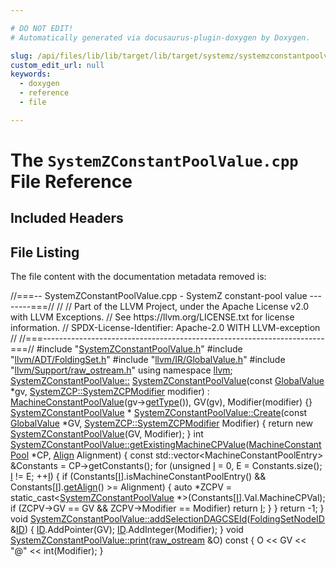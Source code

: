 ```yaml
---

# DO NOT EDIT!
# Automatically generated via docusaurus-plugin-doxygen by Doxygen.

slug: /api/files/lib/lib/target/lib/target/systemz/systemzconstantpoolvalue-cpp
custom_edit_url: null
keywords:
  - doxygen
  - reference
  - file

---
```





# The `SystemZConstantPoolValue.cpp` File Reference

<DoxygenPage pluginConfig={pluginConfig}>



## Included Headers

<IncludesList>
<IncludesListItem
  filePath="SystemZConstantPoolValue.h"
  permalink="/docs/api/files/lib/lib/target/lib/target/systemz/systemzconstantpoolvalue-h"
  isLocal="true" />
<IncludesListItem
  filePath="llvm/ADT/FoldingSet.h"
  permalink="/docs/api/files/include/include/llvm/include/llvm/adt/foldingset-h"
  isLocal="true" />
<IncludesListItem
  filePath="llvm/IR/GlobalValue.h"
  permalink="/docs/api/files/include/include/llvm/include/llvm/ir/globalvalue-h"
  isLocal="true" />
<IncludesListItem
  filePath="llvm/Support/raw_ostream.h"
  permalink="/docs/api/files/include/include/llvm/include/llvm/support/raw-ostream-h"
  isLocal="true" />
</IncludesList>


## File Listing

The file content with the documentation metadata removed is:

<ProgramListing>

<Link id="l00001" /><CodeLine lineNumber="1"><Highlight kind="comment">//===-- SystemZConstantPoolValue.cpp - SystemZ constant-pool value --------===//</Highlight><Highlight kind="normal"></Highlight></CodeLine>
<Link id="l00002" /><CodeLine lineNumber="2"><Highlight kind="normal"></Highlight><Highlight kind="comment">//</Highlight><Highlight kind="normal"></Highlight></CodeLine>
<Link id="l00003" /><CodeLine lineNumber="3"><Highlight kind="normal"></Highlight><Highlight kind="comment">// Part of the LLVM Project, under the Apache License v2.0 with LLVM Exceptions.</Highlight><Highlight kind="normal"></Highlight></CodeLine>
<Link id="l00004" /><CodeLine lineNumber="4"><Highlight kind="normal"></Highlight><Highlight kind="comment">// See https://llvm.org/LICENSE.txt for license information.</Highlight><Highlight kind="normal"></Highlight></CodeLine>
<Link id="l00005" /><CodeLine lineNumber="5"><Highlight kind="normal"></Highlight><Highlight kind="comment">// SPDX-License-Identifier: Apache-2.0 WITH LLVM-exception</Highlight><Highlight kind="normal"></Highlight></CodeLine>
<Link id="l00006" /><CodeLine lineNumber="6"><Highlight kind="normal"></Highlight><Highlight kind="comment">//</Highlight><Highlight kind="normal"></Highlight></CodeLine>
<Link id="l00007" /><CodeLine lineNumber="7"><Highlight kind="normal"></Highlight><Highlight kind="comment">//===----------------------------------------------------------------------===//</Highlight><Highlight kind="normal"></Highlight></CodeLine>
<Link id="l00008" /><CodeLine lineNumber="8"><Highlight kind="normal"></Highlight></CodeLine>
<Link id="l00009" /><CodeLine lineNumber="9"><Highlight kind="normal"></Highlight><Highlight kind="preprocessor">#include &quot;<a href="/docs/api/files/lib/lib/target/lib/target/systemz/systemzconstantpoolvalue-h">SystemZConstantPoolValue.h</a>&quot;</Highlight><Highlight kind="normal"></Highlight></CodeLine>
<Link id="l00010" /><CodeLine lineNumber="10"><Highlight kind="normal"></Highlight><Highlight kind="preprocessor">#include &quot;<a href="/docs/api/files/include/include/llvm/include/llvm/adt/foldingset-h">llvm/ADT/FoldingSet.h</a>&quot;</Highlight><Highlight kind="normal"></Highlight></CodeLine>
<Link id="l00011" /><CodeLine lineNumber="11"><Highlight kind="normal"></Highlight><Highlight kind="preprocessor">#include &quot;<a href="/docs/api/files/include/include/llvm/include/llvm/ir/globalvalue-h">llvm/IR/GlobalValue.h</a>&quot;</Highlight><Highlight kind="normal"></Highlight></CodeLine>
<Link id="l00012" /><CodeLine lineNumber="12"><Highlight kind="normal"></Highlight><Highlight kind="preprocessor">#include &quot;<a href="/docs/api/files/include/include/llvm/include/llvm/support/raw-ostream-h">llvm/Support/raw&#95;ostream.h</a>&quot;</Highlight><Highlight kind="normal"></Highlight></CodeLine>
<Link id="l00013" /><CodeLine lineNumber="13"><Highlight kind="normal"></Highlight></CodeLine>
<Link id="l00014" /><CodeLine lineNumber="14"><Highlight kind="normal"></Highlight><Highlight kind="keyword">using namespace </Highlight><Highlight kind="normal"><a href="/docs/api/namespaces/llvm">llvm</a>;</Highlight></CodeLine>
<Link id="l00015" /><CodeLine lineNumber="15"><Highlight kind="normal"></Highlight></CodeLine>
<Link id="l00016" /><CodeLine lineNumber="16" lineLink="/docs/api/classes/llvm/systemzconstantpoolvalue/#a8d3db263700de6342403ac40ad1ecf32"><Highlight kind="normal"><a href="/docs/api/classes/llvm/systemzconstantpoolvalue/#a8d3db263700de6342403ac40ad1ecf32">SystemZConstantPoolValue::</a></Highlight></CodeLine>
<Link id="l00017" /><CodeLine lineNumber="17"><Highlight kind="normal"><a href="/docs/api/classes/llvm/systemzconstantpoolvalue/#a8d3db263700de6342403ac40ad1ecf32">SystemZConstantPoolValue</a>(</Highlight><Highlight kind="keyword">const</Highlight><Highlight kind="normal"> <a href="/docs/api/classes/llvm/globalvalue">GlobalValue</a> &#42;gv,</Highlight></CodeLine>
<Link id="l00018" /><CodeLine lineNumber="18"><Highlight kind="normal">                         <a href="/docs/api/namespaces/llvm/systemzcp/#a1e5fc94b2e2acbc26eafcd3c0ee732cf">SystemZCP::SystemZCPModifier</a> modifier)</Highlight></CodeLine>
<Link id="l00019" /><CodeLine lineNumber="19"><Highlight kind="normal">  : <a href="/docs/api/classes/llvm/machineconstantpoolvalue/#ac688aad44da54c2262096a4b5c5891f4">MachineConstantPoolValue</a>(gv-&gt;<a href="/docs/api/classes/llvm/machineconstantpoolvalue/#af55cdc2ea9a848887f6aac1d96d5be05">getType</a>()), GV(gv), Modifier(modifier) &#123;&#125;</Highlight></CodeLine>
<Link id="l00020" /><CodeLine lineNumber="20"><Highlight kind="normal"></Highlight></CodeLine>
<Link id="l00021" /><CodeLine lineNumber="21"><Highlight kind="normal"><a href="/docs/api/classes/llvm/systemzconstantpoolvalue">SystemZConstantPoolValue</a> &#42;</Highlight></CodeLine>
<Link id="l00022" /><CodeLine lineNumber="22" lineLink="/docs/api/classes/llvm/systemzconstantpoolvalue/#a24d2c84ab8ec987f2f87e74340b88c4a"><Highlight kind="normal"><a href="/docs/api/classes/llvm/systemzconstantpoolvalue/#a24d2c84ab8ec987f2f87e74340b88c4a">SystemZConstantPoolValue::Create</a>(</Highlight><Highlight kind="keyword">const</Highlight><Highlight kind="normal"> <a href="/docs/api/classes/llvm/globalvalue">GlobalValue</a> &#42;GV,</Highlight></CodeLine>
<Link id="l00023" /><CodeLine lineNumber="23"><Highlight kind="normal">                                 <a href="/docs/api/namespaces/llvm/systemzcp/#a1e5fc94b2e2acbc26eafcd3c0ee732cf">SystemZCP::SystemZCPModifier</a> Modifier) &#123;</Highlight></CodeLine>
<Link id="l00024" /><CodeLine lineNumber="24"><Highlight kind="normal">  </Highlight><Highlight kind="keywordflow">return</Highlight><Highlight kind="normal"> </Highlight><Highlight kind="keyword">new</Highlight><Highlight kind="normal"> <a href="/docs/api/classes/llvm/systemzconstantpoolvalue/#a8d3db263700de6342403ac40ad1ecf32">SystemZConstantPoolValue</a>(GV, Modifier);</Highlight></CodeLine>
<Link id="l00025" /><CodeLine lineNumber="25"><Highlight kind="normal">&#125;</Highlight></CodeLine>
<Link id="l00026" /><CodeLine lineNumber="26"><Highlight kind="normal"></Highlight></CodeLine>
<Link id="l00027" /><CodeLine lineNumber="27" lineLink="/docs/api/classes/llvm/systemzconstantpoolvalue/#a3aa4556598bf15fc806d1bbc938b2b00"><Highlight kind="normal"></Highlight><Highlight kind="keywordtype">int</Highlight><Highlight kind="normal"> <a href="/docs/api/classes/llvm/systemzconstantpoolvalue/#a3aa4556598bf15fc806d1bbc938b2b00">SystemZConstantPoolValue::getExistingMachineCPValue</a>(<a href="/docs/api/classes/llvm/machineconstantpool">MachineConstantPool</a> &#42;CP,</Highlight></CodeLine>
<Link id="l00028" /><CodeLine lineNumber="28"><Highlight kind="normal">                                                        <a href="/docs/api/structs/llvm/align">Align</a> Alignment) &#123;</Highlight></CodeLine>
<Link id="l00029" /><CodeLine lineNumber="29"><Highlight kind="normal">  </Highlight><Highlight kind="keyword">const</Highlight><Highlight kind="normal"> std::vector&lt;MachineConstantPoolEntry&gt; &amp;Constants = CP-&gt;getConstants();</Highlight></CodeLine>
<Link id="l00030" /><CodeLine lineNumber="30"><Highlight kind="normal">  </Highlight><Highlight kind="keywordflow">for</Highlight><Highlight kind="normal"> (</Highlight><Highlight kind="keywordtype">unsigned</Highlight><Highlight kind="normal"> <a href="/docs/api/files/lib/lib/support/md5-cpp/#ac0eafdc9ee161b71e7af98af736952fd">I</a> = 0, E = Constants.size(); <a href="/docs/api/files/lib/lib/support/md5-cpp/#ac0eafdc9ee161b71e7af98af736952fd">I</a> != E; ++<a href="/docs/api/files/lib/lib/support/md5-cpp/#ac0eafdc9ee161b71e7af98af736952fd">I</a>) &#123;</Highlight></CodeLine>
<Link id="l00031" /><CodeLine lineNumber="31"><Highlight kind="normal">    </Highlight><Highlight kind="keywordflow">if</Highlight><Highlight kind="normal"> (Constants&#91;<a href="/docs/api/files/lib/lib/support/md5-cpp/#ac0eafdc9ee161b71e7af98af736952fd">I</a>&#93;.isMachineConstantPoolEntry() &amp;&amp;</Highlight></CodeLine>
<Link id="l00032" /><CodeLine lineNumber="32"><Highlight kind="normal">        Constants&#91;<a href="/docs/api/files/lib/lib/support/md5-cpp/#ac0eafdc9ee161b71e7af98af736952fd">I</a>&#93;.<a href="/docs/api/namespaces/llvm/#a44361e635fd7461e3a8eeb7fc9ad4f04">getAlign</a>() &gt;= Alignment) &#123;</Highlight></CodeLine>
<Link id="l00033" /><CodeLine lineNumber="33"><Highlight kind="normal">      </Highlight><Highlight kind="keyword">auto</Highlight><Highlight kind="normal"> &#42;ZCPV =</Highlight></CodeLine>
<Link id="l00034" /><CodeLine lineNumber="34"><Highlight kind="normal">        </Highlight><Highlight kind="keyword">static&#95;cast&lt;</Highlight><Highlight kind="normal"><a href="/docs/api/classes/llvm/systemzconstantpoolvalue/#a8d3db263700de6342403ac40ad1ecf32">SystemZConstantPoolValue</a> &#42;</Highlight><Highlight kind="keyword">&gt;</Highlight><Highlight kind="normal">(Constants&#91;<a href="/docs/api/files/lib/lib/support/md5-cpp/#ac0eafdc9ee161b71e7af98af736952fd">I</a>&#93;.Val.MachineCPVal);</Highlight></CodeLine>
<Link id="l00035" /><CodeLine lineNumber="35"><Highlight kind="normal">      </Highlight><Highlight kind="keywordflow">if</Highlight><Highlight kind="normal"> (ZCPV-&gt;GV == GV &amp;&amp; ZCPV-&gt;Modifier == Modifier)</Highlight></CodeLine>
<Link id="l00036" /><CodeLine lineNumber="36"><Highlight kind="normal">        </Highlight><Highlight kind="keywordflow">return</Highlight><Highlight kind="normal"> <a href="/docs/api/files/lib/lib/support/md5-cpp/#ac0eafdc9ee161b71e7af98af736952fd">I</a>;</Highlight></CodeLine>
<Link id="l00037" /><CodeLine lineNumber="37"><Highlight kind="normal">    &#125;</Highlight></CodeLine>
<Link id="l00038" /><CodeLine lineNumber="38"><Highlight kind="normal">  &#125;</Highlight></CodeLine>
<Link id="l00039" /><CodeLine lineNumber="39"><Highlight kind="normal">  </Highlight><Highlight kind="keywordflow">return</Highlight><Highlight kind="normal"> -1;</Highlight></CodeLine>
<Link id="l00040" /><CodeLine lineNumber="40"><Highlight kind="normal">&#125;</Highlight></CodeLine>
<Link id="l00041" /><CodeLine lineNumber="41"><Highlight kind="normal"></Highlight></CodeLine>
<Link id="l00042" /><CodeLine lineNumber="42" lineLink="/docs/api/classes/llvm/systemzconstantpoolvalue/#ad463d6385d314e4b2ce9f3a4acb682d1"><Highlight kind="normal"></Highlight><Highlight kind="keywordtype">void</Highlight><Highlight kind="normal"> <a href="/docs/api/classes/llvm/systemzconstantpoolvalue/#ad463d6385d314e4b2ce9f3a4acb682d1">SystemZConstantPoolValue::addSelectionDAGCSEId</a>(<a href="/docs/api/classes/llvm/foldingsetnodeid">FoldingSetNodeID</a> &amp;<a href="/docs/api/namespaces/llvm/callingconv/#abdf8cf606905c10634e831390981b0ed">ID</a>) &#123;</Highlight></CodeLine>
<Link id="l00043" /><CodeLine lineNumber="43"><Highlight kind="normal">  <a href="/docs/api/namespaces/llvm/callingconv/#abdf8cf606905c10634e831390981b0ed">ID</a>.AddPointer(GV);</Highlight></CodeLine>
<Link id="l00044" /><CodeLine lineNumber="44"><Highlight kind="normal">  <a href="/docs/api/namespaces/llvm/callingconv/#abdf8cf606905c10634e831390981b0ed">ID</a>.AddInteger(Modifier);</Highlight></CodeLine>
<Link id="l00045" /><CodeLine lineNumber="45"><Highlight kind="normal">&#125;</Highlight></CodeLine>
<Link id="l00046" /><CodeLine lineNumber="46"><Highlight kind="normal"></Highlight></CodeLine>
<Link id="l00047" /><CodeLine lineNumber="47" lineLink="/docs/api/classes/llvm/systemzconstantpoolvalue/#a0e146c7ff34b462cb88758597e8fdb52"><Highlight kind="normal"></Highlight><Highlight kind="keywordtype">void</Highlight><Highlight kind="normal"> <a href="/docs/api/classes/llvm/systemzconstantpoolvalue/#a0e146c7ff34b462cb88758597e8fdb52">SystemZConstantPoolValue::print</a>(<a href="/docs/api/classes/llvm/raw-ostream">raw&#95;ostream</a> &amp;O)</Highlight><Highlight kind="keyword"> const </Highlight><Highlight kind="normal">&#123;</Highlight></CodeLine>
<Link id="l00048" /><CodeLine lineNumber="48"><Highlight kind="normal">  O &lt;&lt; GV &lt;&lt; </Highlight><Highlight kind="stringliteral">&quot;@&quot;</Highlight><Highlight kind="normal"> &lt;&lt; int(Modifier);</Highlight></CodeLine>
<Link id="l00049" /><CodeLine lineNumber="49"><Highlight kind="normal">&#125;</Highlight></CodeLine>

</ProgramListing>


</DoxygenPage>
